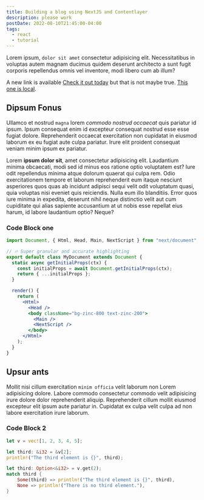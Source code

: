```yaml
---
title: Building a blog using NextJS and Contentlayer
description: please work
postDate: 2022-08-10T21:45:00-04:00
tags:
  - react
  - tutorial
---
```


Lorem ipsum, `dolor sit amet` consectetur adipisicing elit. Necessitatibus in voluptas autem magnam ducimus quidem deserunt architecto a sunt fugit corporis repellendus omnis vel inventore, modi libero cum ab illum?

A new link is available [Check it out today](https://github.com/SamuelQuinones/nextjs-boilerplate) but that is not maybe true. [This one is local](/).

## Dipsum Fonus

Ullamco et nostrud `magna` lorem _commodo nostrud occaecat_ quis pariatur id ipsum. Ipsum
consequat enim id excepteur consequat nostrud esse esse fugiat dolore.
Reprehenderit occaecat exercitation non cupidatat in eiusmod laborum ex eu
fugiat aute culpa pariatur. Irure elit proident consequat veniam minim ipsum ex
pariatur.

Lorem **ipsum dolor sit**, amet consectetur adipisicing elit. Laudantium minima obcaecati, modi sed id minus eos ratione optio voluptatem est? Iure odit repellendus minima atque dolorum quaerat qui culpa rem.
Odio exercitationem tempore et laborum reprehenderit eum itaque nesciunt asperiores quos quas ab incidunt adipisci sequi velit odit voluptatum quasi, quia voluptas nisi eveniet quis reiciendis. Nulla eum illo blanditiis.
Error quos iure minima in expedita, deserunt nihil neque distinctio velit aut cum cupiditate qui alias sapiente accusantium at ut nobis esse repellat eius harum, id labore laudantium optio? Neque?

### Code Block one

```jsx title="_document.jsx" {3}
import Document, { Html, Head, Main, NextScript } from "next/document";

// 🔥 Super granular and accurate highlighting
export default class MyDocument extends Document {
  static async getInitialProps(ctx) {
    const initialProps = await Document.getInitialProps(ctx);
    return { ...initialProps };
  }

  render() {
    return (
      <Html>
        <Head />
        <body className="bg-zinc-800 text-zinc-200">
          <Main />
          <NextScript />
        </body>
      </Html>
    );
  }
}
```

## Upsur ants

Mollit nisi cillum exercitation `minim officia` velit laborum non Lorem
adipisicing dolore. Labore commodo consectetur commodo velit adipisicing irure
dolore dolor reprehenderit aliquip. Reprehenderit cillum mollit eiusmod
excepteur elit ipsum aute pariatur in. Cupidatat ex culpa velit culpa ad non
labore exercitation irure laborum.

### Code Block 2

```rust /&i32/
let v = vec![1, 2, 3, 4, 5];

let third: &i32 = &v[2];
println!("The third element is {}", third);

let third: Option<&i32> = v.get(2);
match third {
    Some(third) => println!("The third element is {}", third),
    None => println!("There is no third element."),
}
```

